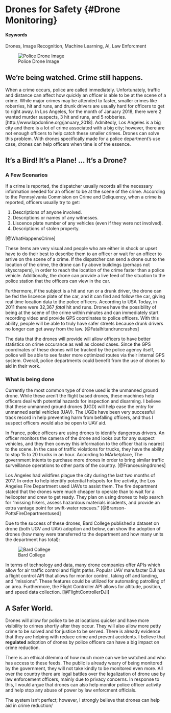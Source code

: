 # Drones for Safety {#Drone Monitoring}

#### Keywords {-}

Drones, Image Recognition, Machine Learning, AI, Law Enforcment

![Police Drone Image](https://buzzworthy.s3.amazonaws.com/wp-content/uploads/2015/01/police-drones-latimes-2011.jpg)


## We're being watched. Crime still happens. 

When a crime occurs, police are called immediately. Unfortunately, traffic and distance can affect how quickly an officer is able to be at the scene of a crime. While major crimes may be attended to faster, smaller crimes like roberries, hit and runs, and drunk drivers are usually hard for officers to get to right away. In Los Angeles, for the month of January 2018, there were 2 wanted murder suspects, 3 hit and runs, and 5 robberies.[http://www.lapdonline.org/january_2018]. Admitedly, Los Angeles is a big city and there is a lot of crime associated with a big city; however, there are not enough officers to help catch these smaller crimes. Drones can solve this problem. With drones specifically made for a police department's use case, drones can help officers when time is of the essence. 

## It's a Bird! It's a Plane! ... It's a Drone? 

### A Few Scenarios

If a crime is reported, the dispatcher usually records all the necessary information needed for an officer to be at the scene of the crime. According to the Pennsylvania Commision on Crime and Deliquency, when a crime is reported, officers usually try to get:

1. Descriptions of anyone involved.
2. Descriptions or names of any witnesses.
3. Liscence plate number of any vehicles (even if they were not involved).
4. Descriptions of stolen property.

[@WhatHappensCrime]

These items are very visual and people who are either in shock or upset have to do their best to describe them to an officer or wait for an officer to arrive on the scene of a crime. If the dispatcher can send a drone out to the location of the crime, the drone can fly above buildings (perhaps not skyscrapers), in order to reach the location of the crime faster than a police vehicle. Additionally, the drone can provide a live feed of the situation to the police station that the officers can view in the car. 

Furthermore, if the subject is a hit and run or a drunk driver, the drone can be fed the liscence plate of the car, and it can find and follow the car, giving real time location data to the police officers. According to USA Today, in 2011 there were 32,367 _fatal_ hit and runs. Drones have the possibility of being at the scene of the crime within minutes and can immediately start recording video and provide GPS coordinates to police officers. With this ability, people will be able to truly have safer streets because drunk drivers no longer can get away from the law. [@Fatalhitandruncrashes]

The data that the drones will provide will allow officers to have better statistics on crime occurance as well as closed cases. Since the GPS coordinates of these drones will be tracked by the police agency itself, police will be able to see faster more optimized routes via their internal GPS system. Overall, police departments could benefit from the use of drones to aid in their work.

### What is being done

Currently the most common type of drone used is the unmanned ground drone. While these aren't the flight based drones, these machines help officers deal with potential hazards for inspection and disarming. I believe that these unmanned ground drones (UGD) will help ease the entry for unmanned aerial vehicles (UAV). The UGDs have been very successful track record in help preventing harm from befalling officers, and thus I suspect officers would also be open to UAV aid.

In France, police officers are using drones to identify dangerous drivers. An officer monitors the camera of the drone and looks out for any suspect vehicles, and they then convey this information to the officer that is nearest to the scene. In the case of traffic violations for trucks, they have the ability to stop 15 to 20 trucks in an hour. According to MArketplace, The government intents to purchase more drones in order to bring similar traffic surveillance operations to other parts of the country. [@Franceusingdrones]

Los Angeles had wildfires plague the city during the last two months of 2017. In order to help identify potential hotspots for fire activity, the Los Angeles Fire Department used UAVs to assist them. The fire department stated that the drones were much cheaper to operate than to wait for a helicopter and crew to get ready. They plan on using drones to help search for "missing hikers, assess hazardous materials incidents, and provide an extra vantage point for swift-water rescues." [@Branson-PottsFireDepartmentused]

Due to the success of these drones, Bard College published a dataset on drone (both UGV and UAV) adoption and below, can show the adoption of drones (how many were transferred to the department and how many units the department has total):

![Bard College](http://dronecenter.bard.edu/files/2016/07/Top-Agencies.png)

In terms of technology and data, many drone companies offer APIs which allow for air traffic control and flight paths. Popular UAV manufacter DJI has a flight control API that allows for monitor control, taking off and landing, and "missions". These features could be utilized for automating patrolling of an area. Furthermore, the Flight Controller API allows for altitude, position, and speed data collection.  [@FlightControllerDJI]

## A Safer World.

Drones will allow for police to be at locations quicker and have more visibility to crimes shortly after they occur. They will also allow more petty crime to be solved and for justice to be served. There is already evidence that they are helping with reduce crime and prevent accidents. I believe that **regulated** adoption of drones by police officers can have a big impact on crime reduction.

There is an ethical dilemma of how much more can we be watched and who has access to these feeds. The public is already weary of being monitored by the government, they will not take kindly to be monitored even more. All over the country there are legal battles over the legalization of drone use by law enforcement officers, mainly due to privacy concerns. In response to this, I would argue that drones can also help monitor police officer activity and help stop any abuse of power by law enforcment officials. 

The system isn't perfect; however, I strongly believe that drones can help aid in crime reduction/